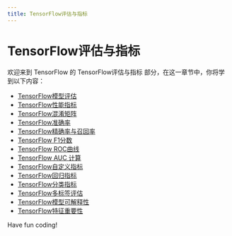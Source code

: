 ```yaml
---
title: TensorFlow评估与指标
---
```


# TensorFlow评估与指标

欢迎来到 TensorFlow 的 TensorFlow评估与指标 部分，在这一章节中，你将学到以下内容：

- [TensorFlow模型评估](./0-tensorflow-model-evaluation.mdx)
- [TensorFlow性能指标](./1-tensorflow-performance-metrics.mdx)
- [TensorFlow混淆矩阵](./2-tensorflow-confusion-matrix.mdx)
- [TensorFlow准确率](./3-tensorflow-accuracy.mdx)
- [TensorFlow精确率与召回率](./4-tensorflow-precision-recall.mdx)
- [TensorFlow F1分数](./5-tensorflow-f1-score.mdx)
- [TensorFlow ROC曲线](./6-tensorflow-roc-curve.mdx)
- [TensorFlow AUC 计算](./7-tensorflow-auc-calculation.mdx)
- [TensorFlow自定义指标](./8-tensorflow-custom-metrics.mdx)
- [TensorFlow回归指标](./9-tensorflow-regression-metrics.mdx)
- [TensorFlow分类指标](./10-tensorflow-classification-metrics.mdx)
- [TensorFlow多标签评估](./11-tensorflow-multi-label-evaluation.mdx)
- [TensorFlow模型可解释性](./12-tensorflow-model-interpretability.mdx)
- [TensorFlow特征重要性](./13-tensorflow-feature-importance.mdx)

Have fun coding!
